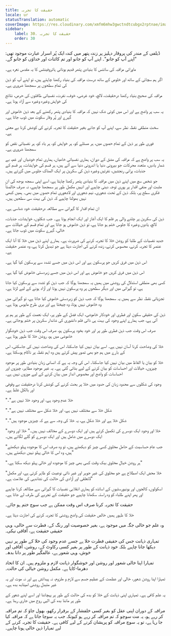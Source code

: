 ```yaml
---
title: حقیقت کا تجربہ
locale: ur
statusTranslation: automatic
coverImage: https://res.cloudinary.com/xmfm6mhw3gwctndtcubgx2rptnae/image/upload/v1740337243/small_cover_educacion_fundamental_a051170f1c.webp
sidebar:
    label: 30. حقیقت کا تجربہ
    order: 30
---
```

ڈیلفی کے مندر کی پروقار دہلیز پر زندہ پتھر میں کندہ ایک پُر اسرار عبارت موجود تھی: "اپنے آپ کو جانو"۔ اپنے آپ کو جانو اور تم کائنات اور خداؤں کو جانو گے۔

ماورائی مراقبہ کی سائنس کا بنیادی پتھر قدیم یونانی ہائروفینٹس کا یہ مقدس نعرہ ہے۔

اگر ہم سچائی کے ساتھ اور خلوص کے ساتھ درست مراقبہ کی بنیاد رکھنا چاہتے ہیں، تو اپنے آپ کو ذہن کی تمام سطحوں پر سمجھنا ضروری ہے۔

مراقبہ کی صحیح بنیاد رکھنا درحقیقت، لالچ، خود غرضی، خوف، نفرت، نفسیاتی طاقتوں کی حرص، نتائج کی خواہش وغیرہ وغیرہ سے آزاد ہونا ہے۔

یہ سب پر واضح ہے اور اس میں کوئی شک نہیں کہ مراقبہ کا بنیادی پتھر رکھنے کے بعد ذہن خاموش اور گہرے اور پُر وقار سکوت میں ڈوب جاتا ہے۔

سخت منطقی نقطہ نظر سے، اپنے آپ کو جانے بغیر حقیقت کا تجربہ کرنے کی کوشش کرنا بے معنی ہے۔

فوری طور پر ذہن کے تمام حصوں میں، ہر مسئلے کو، ہر خواہش کو، ہر یاد کو، ہر نفسیاتی نقص کو سمجھنا ضروری ہے۔

یہ سب پر واضح ہے کہ مراقبہ کی مشق کے دوران، ہماری نفسیاتی خامیاں، ہماری تمام خوشیاں اور غم، بے شمار یادیں، متعدد محرکات جو بیرونی دنیا یا اندرونی دنیا سے آتے ہیں، ہر قسم کی خواہشات، ہر قسم کے جذبات، پرانی رنجشیں، نفرتیں وغیرہ ذہن کی سکرین پر ایک المناک جلوس میں گزرتے ہیں۔

جو شخص سچ میں اپنے ذہن میں مراقبہ کا بنیادی پتھر رکھنا چاہتا ہے، اسے اپنی سمجھ بوجھ کی ان مثبت اور منفی اقدار پر پوری توجہ دینی چاہیے اور انہیں مکمل طور پر سمجھنا چاہیے، نہ صرف خالصتاً فکری سطح پر، بلکہ ذہن کے تحت شعوری، نیم شعوری اور لاشعوری تمام حصوں میں بھی۔ ہمیں کبھی نہیں بھولنا چاہیے کہ ذہن کی بہت سی سطحیں ہیں۔

ان تمام اقدار کا گہرائی سے مطالعہ درحقیقت خود شناسی ہے۔

ذہن کی سکرین پر چلنے والی ہر فلم کا ایک آغاز اور ایک انجام ہوتا ہے۔ جب شکلوں، خواہشات، جذبات، لالچ، یادوں وغیرہ کا جلوس ختم ہو جاتا ہے، تو ذہن خاموش ہو جاتا ہے اور تمام قسم کے خیالات سے خالی، گہرے سکوت میں ڈوب جاتا ہے۔

جدید نفسیات کے طلبا کو روشن خلا کا تجربہ کرنے کی ضرورت ہے۔ ہمارے اپنے ذہن میں خلا کا آنا ایک عنصر کا تجربہ کرنے، محسوس کرنے، زندہ کرنے کی اجازت دیتا ہے جو تبدیل کرتا ہے، وہ عنصر حقیقت ہے۔

اس ذہن میں فرق کریں جو پرسکون ہے اور اس ذہن میں جسے تشدد سے پرسکون کیا گیا ہے۔

اس ذہن میں فرق کریں جو خاموش ہے اور اس ذہن میں جسے زبردستی خاموش کیا گیا ہے۔

کسی بھی منطقی استدلال کی روشنی میں ہمیں یہ سمجھنا ہوگا کہ جب ذہن کو تشدد سے پرسکون کیا جاتا ہے، تو گہرائی میں اور دیگر سطحوں پر وہ پرسکون نہیں ہوتا اور آزاد ہونے کے لیے لڑتا ہے۔

تجزیاتی نقطہ نظر سے ہمیں یہ سمجھنا ہوگا کہ جب ذہن کو زبردستی خاموش کیا جاتا ہے، تو گہرائی میں وہ خاموش نہیں ہوتا، وہ چیختا ہے اور بری طرح مایوس ہوتا ہے۔

ذہن کی حقیقی سکون اور فطری اور خودکار خاموشی، ایک فضل کے طور پر، ایک نعمت کے طور پر ہم پر آتی ہے، جب ہمارے اپنے وجود کی بہت ہی ذاتی فلم دانشوری کی شاندار سکرین پر ختم ہوجاتی ہے۔

صرف اس وقت جب ذہن فطری طور پر اور خود بخود پرسکون ہو، صرف اس وقت جب ذہن خوشگوار خاموشی میں ہو، روشن خلا کا ظہور ہوتا ہے۔

خلا کی وضاحت کرنا آسان نہیں ہے۔ اسے بیان نہیں کیا جاسکتا، اس کی وضاحت نہیں کی جاسکتی، اس کے بارے میں ہم جو بھی تصور پیش کرتے ہیں وہ اہم نقطہ پر ناکام ہوسکتا ہے۔

خلا کو بیان یا الفاظ میں بیان نہیں کیا جاسکتا۔ اس کی وجہ یہ ہے کہ انسانی زبان بنیادی طور پر موجود چیزوں، خیالات اور احساسات کو بیان کرنے کے لیے بنائی گئی ہے۔ یہ غیر موجود مظاہر، چیزوں اور احساسات کو واضح اور مخصوص انداز میں بیان کرنے کے لیے موزوں نہیں ہے۔

وجود کی شکلوں سے محدود زبان کی حدود میں خلا پر بحث کرنے کی کوشش کرنا درحقیقت بے وقوفی اور بالکل غلط ہے۔

"خلا عدم وجود ہے، اور وجود خلا نہیں ہے"۔

"شکل خلا سے مختلف نہیں ہے، اور خلا شکل سے مختلف نہیں ہے"۔

"شکل خلا ہے اور خلا شکل ہے، یہ خلا کی وجہ سے ہے کہ چیزیں موجود ہیں"۔

"خلا اور وجود ایک دوسرے کی تکمیل کرتے ہیں اور ایک دوسرے کے مخالف نہیں ہیں۔" خلا اور وجود ایک دوسرے میں شامل ہیں اور ایک دوسرے کو گلے لگاتے ہیں۔

"جب عام حساسیت کے حامل مخلوق کسی چیز کو دیکھتے ہیں، تو وہ صرف اس کا موجودہ پہلو دیکھتے ہیں، وہ اس کا خالی پہلو نہیں دیکھتے ہیں۔"

"ہر روشن خیال مخلوق بیک وقت کسی بھی چیز کا موجودہ اور خالی پہلو دیکھ سکتا ہے۔"

"خلا محض ایک اصطلاح ہے جو مخلوق کی غیر جوہر اور غیر ذاتی نوعیت کو ظاہر کرتی ہے، اور مکمل لاتعلقی اور آزادی کی حالت کی نشاندہی کی علامت ہے۔"

اسکولوں، کالجوں اور یونیورسٹیوں کے اساتذہ کو ہماری انقلابی نفسیات کا گہرائی سے مطالعہ کرنا چاہیے اور پھر اپنے طلباء کو وہ راستہ سکھانا چاہیے جو حقیقت کے تجربے کی طرف لے جاتا ہے۔

حقیقت کا تجربہ کرنا صرف اس وقت ممکن ہے جب سوچ ختم ہو جائے۔

خلا کا ظہور ہمیں خالص حقیقت کی واضح روشنی کا تجربہ کرنے کی اجازت دیتا ہے۔

وہ علم جو خالی جگہ میں موجود ہے، بغیر خصوصیت اور رنگ کے، فطرت سے خالی، وہی حقیقی حقیقت ہے، آفاقی نیکی۔

تمہاری ذہانت جس کی حقیقی فطرت خلا ہے جسے عدم وجود کی خلا کے طور پر نہیں دیکھا جانا چاہیے بلکہ خود ذہانت کے طور پر بغیر کسی رکاوٹ کے، روشن، آفاقی اور خوش، وہی شعور ہے، عالمگیر طور پر دانا بدھ۔

تمہارا اپنا خالی شعور اور روشن اور خوشگوار ذہانت لازم و ملزوم ہیں۔ ان کا اتحاد دھرما-کایا ہے۔ مکمل روشن خیالی کی حالت۔

تمہارا اپنا روشن شعور، خالی اور عظمت کے عظیم جسم سے لازم و ملزوم، نہ پیدائش ہے اور نہ موت اور یہ غیر متبدل روشنی امیتابھ بدھ ہے۔

یہ علم کافی ہے۔ تمہاری اپنی ذہانت کے خلا کو بدھ کی حالت کے طور پر پہچاننا اور اسے اپنے شعور کے طور پر ماننا بدھ کی الہی روح میں جاری رہنا ہے۔

مراقبہ کے دوران اپنی عقل کو بغیر کسی خلفشار کے برقرار رکھو، بھول جاؤ کہ تم مراقبہ کر رہے ہو، یہ مت سوچو کہ تم مراقبہ کر رہے ہو کیونکہ جب یہ سوچا جاتا ہے کہ مراقبہ کیا جا رہا ہے، تو یہ سوچ مراقبہ کو پریشان کرنے کے لیے کافی ہے۔ حقیقت کا تجربہ کرنے کے لیے تمہارا ذہن خالی ہونا چاہیے۔

